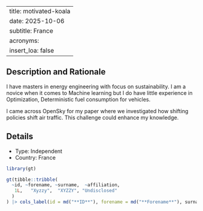 
---
title: motivated-koala
date: 2025-10-06
subtitle: France
acronyms:
  insert_loa: false
---

## Description and Rationale

I have masters in energy engineering with focus on sustainability. I am a novice when it comes to Machine learning but I do have little experience in Optimization, Deterministic fuel consumption for vehicles.

I came across OpenSky for my paper where we investigated how shifting policies shift air traffic. This challenge could enhance my knowledge.

## Details

* Type: Independent
* Country: France

```r
library(gt)

gt(tibble::tribble(
  ~id, ~forename, ~surname,  ~affiliation,
   1L,   "Xyzzy",  "XYZZY", "Undisclosed"
  )
) |> cols_label(id = md("**ID**"), forename = md("**Forename**"), surname ~ md("**Surname**"), affiliation ~ md("**Affiliation**"))
```
